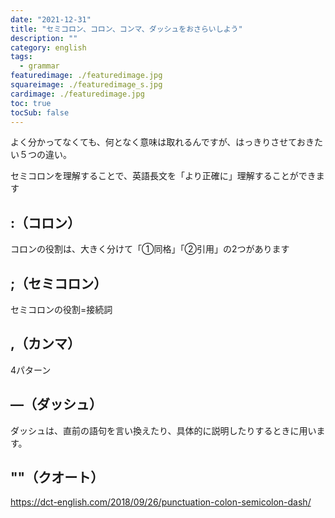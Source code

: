 ```yaml
---
date: "2021-12-31"
title: "セミコロン、コロン、コンマ、ダッシュをおさらいしよう"
description: ""
category: english
tags:
  - grammar
featuredimage: ./featuredimage.jpg
squareimage: ./featuredimage_s.jpg
cardimage: ./featuredimage.jpg
toc: true
tocSub: false
---
```


よく分かってなくても、何となく意味は取れるんですが、はっきりさせておきたい５つの違い。

セミコロンを理解することで、英語長文を「より正確に」理解することができます

## :（コロン）

コロンの役割は、大きく分けて「①同格」「②引用」の2つがあります

## ;（セミコロン）

セミコロンの役割=接続詞

## ,（カンマ）

4パターン

## —（ダッシュ）

ダッシュは、直前の語句を言い換えたり、具体的に説明したりするときに用います。

## ""（クオート）

https://dct-english.com/2018/09/26/punctuation-colon-semicolon-dash/
